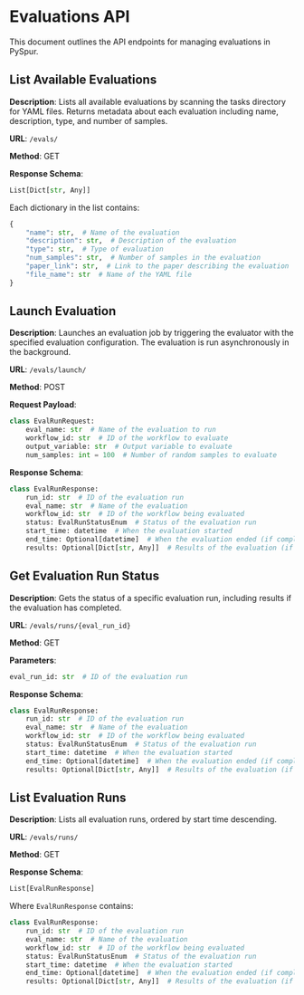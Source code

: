 # Evaluations API

This document outlines the API endpoints for managing evaluations in PySpur.

## List Available Evaluations

**Description**: Lists all available evaluations by scanning the tasks directory for YAML files. Returns metadata about each evaluation including name, description, type, and number of samples.

**URL**: `/evals/`

**Method**: GET

**Response Schema**:
```python
List[Dict[str, Any]]
```

Each dictionary in the list contains:
```python
{
    "name": str,  # Name of the evaluation
    "description": str,  # Description of the evaluation
    "type": str,  # Type of evaluation
    "num_samples": str,  # Number of samples in the evaluation
    "paper_link": str,  # Link to the paper describing the evaluation
    "file_name": str  # Name of the YAML file
}
```

## Launch Evaluation

**Description**: Launches an evaluation job by triggering the evaluator with the specified evaluation configuration. The evaluation is run asynchronously in the background.

**URL**: `/evals/launch/`

**Method**: POST

**Request Payload**:
```python
class EvalRunRequest:
    eval_name: str  # Name of the evaluation to run
    workflow_id: str  # ID of the workflow to evaluate
    output_variable: str  # Output variable to evaluate
    num_samples: int = 100  # Number of random samples to evaluate
```

**Response Schema**:
```python
class EvalRunResponse:
    run_id: str  # ID of the evaluation run
    eval_name: str  # Name of the evaluation
    workflow_id: str  # ID of the workflow being evaluated
    status: EvalRunStatusEnum  # Status of the evaluation run
    start_time: datetime  # When the evaluation started
    end_time: Optional[datetime]  # When the evaluation ended (if completed)
    results: Optional[Dict[str, Any]]  # Results of the evaluation (if completed)
```

## Get Evaluation Run Status

**Description**: Gets the status of a specific evaluation run, including results if the evaluation has completed.

**URL**: `/evals/runs/{eval_run_id}`

**Method**: GET

**Parameters**:
```python
eval_run_id: str  # ID of the evaluation run
```

**Response Schema**:
```python
class EvalRunResponse:
    run_id: str  # ID of the evaluation run
    eval_name: str  # Name of the evaluation
    workflow_id: str  # ID of the workflow being evaluated
    status: EvalRunStatusEnum  # Status of the evaluation run
    start_time: datetime  # When the evaluation started
    end_time: Optional[datetime]  # When the evaluation ended (if completed)
    results: Optional[Dict[str, Any]]  # Results of the evaluation (if completed)
```

## List Evaluation Runs

**Description**: Lists all evaluation runs, ordered by start time descending.

**URL**: `/evals/runs/`

**Method**: GET

**Response Schema**:
```python
List[EvalRunResponse]
```

Where `EvalRunResponse` contains:
```python
class EvalRunResponse:
    run_id: str  # ID of the evaluation run
    eval_name: str  # Name of the evaluation
    workflow_id: str  # ID of the workflow being evaluated
    status: EvalRunStatusEnum  # Status of the evaluation run
    start_time: datetime  # When the evaluation started
    end_time: Optional[datetime]  # When the evaluation ended (if completed)
    results: Optional[Dict[str, Any]]  # Results of the evaluation (if completed)
```